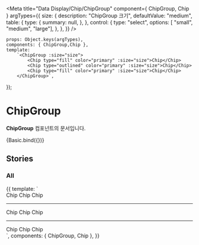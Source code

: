 
<Meta
    title="Data Display/Chip/ChipGroup"
    component={ ChipGroup, Chip }
    argTypes={{
        size: {
            description: "ChipGroup 크기",
            defaultValue: "medium",
            table: {
                type: {
                    summary: null,
                },
            },
            control: {
                type: "select",
                options: [ "small", "medium", "large"],
            },
        },
    }}
/>

    props: Object.keys(argTypes),
    components: { ChipGroup,Chip },
    template:
        `<ChipGroup :size="size">
            <Chip type="fill" color="primary" :size="size">Chip</Chip>
            <Chip type="outlined" color="primary" :size="size">Chip</Chip>
            <Chip type="fill" color="primary" :size="size">Chip</Chip>
        </ChipGroup>`,
});

# ChipGroup

**ChipGroup** 컴포넌트의 문서입니다.

<Story name="Basic" height="100px">
    {Basic.bind({})}
</Story>

<ArgsTable story="Basic" />


## Stories
### All
<Canvas>
    <Story name="All" height="100px">
        {{
            template: `
                <div>
                 <ChipGroup size="small">
                    <Chip type="fill" color="gray" size="small">Chip</Chip>
                    <Chip type="outlined" color="gray" size="small">Chip</Chip>
                    <Chip type="fill" color="gray" size="small">Chip</Chip>
                 </ChipGroup>
                 <hr/>
                 <ChipGroup size="medium">
                    <Chip type="fill" color="primary" size="medium">Chip</Chip>
                    <Chip type="outlined" color="primary" size="medium">Chip</Chip>
                    <Chip type="fill" color="primary" size="medium">Chip</Chip>
                 </ChipGroup>
                 <hr/>
                 <ChipGroup size="large">
                    <Chip type="fill" color="success" size="large">Chip</Chip>
                    <Chip type="outlined" color="success" size="large">Chip</Chip>
                    <Chip type="fill" color="success" size="large">Chip</Chip>
                 </ChipGroup>
                </div>
        `,
            components: { ChipGroup, Chip },
        }}
    </Story>
</Canvas>

